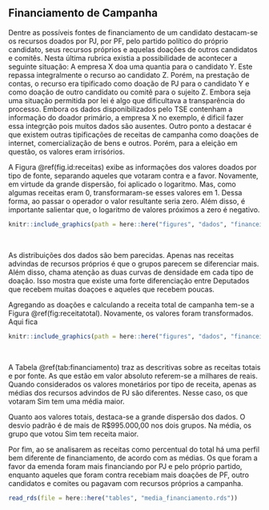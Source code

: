 ## Financiamento de Campanha

Dentre as possíveis fontes de financiamento de um candidato destacam-se os recursos doados por PJ, por PF, pelo partido político do próprio candidato, seus recursos próprios e aquelas doações de outros candidatos e comitês. Nesta última rubrica existia a possibilidade de acontecer a seguinte situação: A empresa X doa uma quantia para o candidato Y. Este repassa integralmente o recurso ao candidato Z. Porém, na prestação de contas, o recurso era tipificado como doação de PJ para o candidato Y e como doação de outro candidato ou comitê para o sujeito Z. Embora seja uma situação permitida por lei é algo que dificultava a transparência do processo. Embora os dados disponibilizados pelo TSE contenham a informação do doador primário, a empresa X no exemplo, é dificil fazer essa integrção pois muitos dados são ausentes. Outro ponto a destacar é que existem outras tipificações de receitas de campanha como doações de internet, comercialização de bens e outros. Porém, para a eleição em questão, os valores eram irrisórios.

A Figura \@ref(fig.id:receitas) exibe as informações dos valores doados por tipo de fonte, separando aqueles que votaram contra e a favor. Novamente, em virtude da grande dispersão, foi aplicado o logaritmo. Mas, como algumas receitas eram 0, transformaram-se esses valores em 1. Dessa forma, ao passar o operador o valor resultante seria zero. Além disso, é importante salientar que, o logaritmo de valores próximos a zero é negativo. 


```r

knitr::include_graphics(path = here::here("figures", "dados", "financeiros", "receita_fontes.png"))


```

<br>

As distribuições dos dados são bem parecidas. Apenas nas receitas advindas de recursos próprios é que o grupos parecem se diferenciar mais. Além disso, chama atenção as duas curvas de densidade em cada tipo de doação. Isso mostra que existe uma forte diferenciação entre Deputados que recebem muitas doaçoes e aqueles que recebem poucas.

Agregando as doações e calculando a receita total de campanha tem-se a Figura \@ref(fig:receitatotal). Novamente, os valores foram transformados. Aqui fica 


```r

knitr::include_graphics(path = here::here("figures", "dados", "financeiros", "receita_total.png"))


```

<br>

A Tabela \@ref(tab:financiamento) traz as descritivas sobre as receitas totais e por fonte. As que estão em valor absoluto referem-se a milhares de reais. Quando considerados os valores monetários por tipo de receita, apenas as médias dos recursos advindos de PJ são diferentes. Nesse caso, os que votaram Sim tem uma média maior. 

Quanto aos valores totais, destaca-se a grande dispersão dos dados. O desvio padrão é de mais de R$995.000,00 nos dois grupos. Na média, os grupo que votou Sim tem receita maior.

Por fim, ao se analisarem as receitas como percentual do total há uma perfil bem diferente de financiamento, de acordo com as médias. Os que foram a favor da emenda foram mais financiando por PJ e pelo próprio partido, enquanto aqueles que foram contra recebiam mais doações de PF, outro candidatos e comites ou pagavam com recursos próprios a campanha.



```r

read_rds(file = here::here("tables", "media_financiamento.rds"))

```












